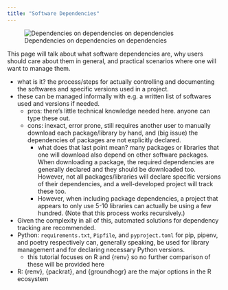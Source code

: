 ```yaml
---
title: "Software Dependencies"
---
```


![Dependencies on dependencies on dependencies](https://imgs.xkcd.com/comics/dependency.png){#fig-dependencies}

This page will talk about what software dependencies are, why users should care about them in general, and practical scenarios where one will want to manage them.

-   what is it? the process/steps for actually controlling and documenting the softwares and specific versions used in a project.
-   these can be managed informally with e.g. a written list of softwares used and versions if needed.
    -   pros: there's little technical knowledge needed here. anyone can type these out.
    -   cons: inexact, error prone, still requires another user to manually download each package/library by hand, and (big issue) the dependencies of packages are not explicitly declared.
        -   what does that last point mean? many packages or libraries that one will download also depend on other software packages. When downloading a package, the required dependencies are generally declared and they should be downloaded too. However, not all packages/libraries will declare specific versions of their dependencies, and a well-developed project will track these too.
        -   However, when including package dependencies, a project that appears to only use 5-10 libraries can actually be using a few hundred. (Note that this process works recursively.)
-   Given the complexity in all of this, automated solutions for dependency tracking are recommended.
-   Python: `requirements.txt`, `Pipfile`, and `pyproject.toml` for pip, pipenv, and poetry respectively can, generally speaking, be used for library management and for declaring necessary Python versions.
    -   this tutorial focuses on R and {renv} so no further comparison of these will be provided here
-   R: {renv}, {packrat}, and {groundhogr} are the major options in the R ecosystem
